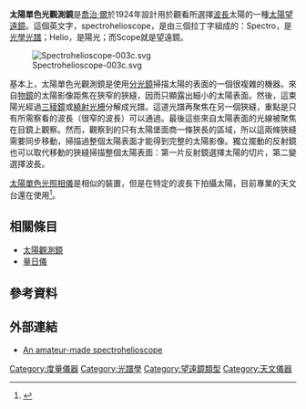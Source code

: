 '''太陽單色光觀測鏡'''是[[喬治·爾|喬治·爾]]於1924年設計用於觀看所選擇[[波長|波長]]太陽的一種[[太陽望遠鏡|太陽望遠鏡]]。這個英文字，spectrohelioscope，是由三個拉丁字組成的：Spectro，是[[光學光譜|光學光譜]]；Helio，是陽光；而Scope就是望遠鏡。

[[Image:Spectrohelioscope-003c.svg|thumb]]

基本上，太陽單色光觀測鏡是使用[[分光鏡|分光鏡]]掃描太陽的表面的一個很複雜的機器。來自[[物鏡|物鏡]]的太陽影像距焦在狹窄的狹縫，因而只顯露出細小的太陽表面。然後，這束陽光經過[[三稜鏡|三稜鏡]]或[[繞射光柵|繞射光柵]]分解成光譜。這道光譜再聚焦在另一個狹縫，重點是只有所需察看的波長（很窄的波長）可以通過。最後這些來自太陽表面的光線被聚焦在目鏡上觀察。然而，觀察到的只有太陽堡面商一條狹長的區域，所以這兩條狹縫需要同步移動，掃描過整個太陽表面才能得到完整的太陽影像。獨立擺動的反射鏡也可以取代移動的狹縫掃描整個太陽表面：第一片反射鏡選擇太陽的切片，第二變選擇波長。

[[太陽單色光照相儀|太陽單色光照相儀]]是相似的裝置，但是在特定的波長下拍攝太陽，目前專業的天文台還在使用<ref>{{Cite web |url=http://www.bbso.njit.edu/Research/Halpha/ha_inst.html |title=Information on observatories including Meudon |accessdate=2013-06-05 |archive-date=2012-02-26 |archive-url=https://web.archive.org/web/20120226201347/http://www.bbso.njit.edu/Research/Halpha/ha_inst.html |dead-url=no }}</ref>。

== 相關條目 ==
*[[太陽觀測鏡|太陽觀測鏡]]
*[[量日儀|量日儀]]

==  參考資料 ==
<references/>

== 外部連結 ==
* [http://spectrohelioscope.org An amateur-made spectrohelioscope]{{Wayback|url=http://spectrohelioscope.org/ |date=20200129043404 }}

[[Category:度量儀器|Category:度量儀器]]
[[Category:光譜學|Category:光譜學]]
[[Category:望遠鏡類型|Category:望遠鏡類型]]
[[Category:天文儀器|Category:天文儀器]]